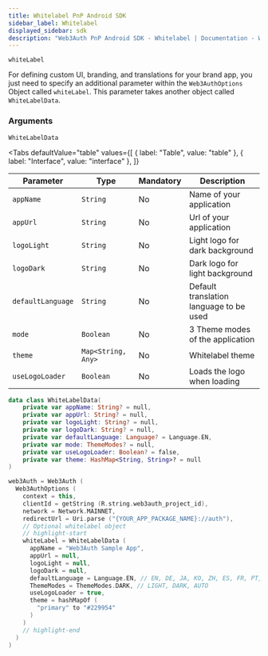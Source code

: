 ```yaml
---
title: Whitelabel PnP Android SDK
sidebar_label: Whitelabel
displayed_sidebar: sdk
description: "Web3Auth PnP Android SDK - Whitelabel | Documentation - Web3Auth"
---
```



`whiteLabel`

For defining custom UI, branding, and translations for your brand app, you just need to specify an additional parameter within the `Web3AuthOptions`
Object called `whiteLabel`. This parameter takes another object called `WhiteLabelData`.

### Arguments

`WhiteLabelData`

<Tabs
  defaultValue="table"
  values={[
    { label: "Table", value: "table" },
    { label: "Interface", value: "interface" },
  ]}
>

<TabItem value="table">

| Parameter         | Type               | Mandatory | Description                                       |
| ----------------- | ------------------ | --------- | ------------------------------------------------- |
| `appName`         | `String`           | No        | Name of your application                          |
| `appUrl`          | `String`           | No        | Url of your application                           |
| `logoLight`       | `String`           | No        | Light logo for dark background                    |
| `logoDark`        | `String`           | No        | Dark logo for light background                    |
| `defaultLanguage` | `String`           | No        | Default translation language to be used           |
| `mode`            | `Boolean`          | No        | 3 Theme modes of the application                  |
| `theme`           | `Map<String, Any>` | No        | Whitelabel theme                                  |
| `useLogoLoader`   | `Boolean`          | No        | Loads the logo when loading                       |

</TabItem>

<TabItem value="interface">

```kotlin
data class WhiteLabelData(
    private var appName: String? = null,
    private var appUrl: String? = null,
    private var logoLight: String? = null,
    private var logoDark: String? = null,
    private var defaultLanguage: Language? = Language.EN,
    private var mode: ThemeModes? = null,
    private var useLogoLoader: Boolean? = false,
    private var theme: HashMap<String, String>? = null
)
```

</TabItem>

</Tabs>

```kotlin title="Usage"
web3Auth = Web3Auth (
  Web3AuthOptions (
    context = this,
    clientId = getString (R.string.web3auth_project_id),
    network = Network.MAINNET,
    redirectUrl = Uri.parse ("{YOUR_APP_PACKAGE_NAME}://auth"),
    // Optional whitelabel object
    // highlight-start
    whiteLabel = WhiteLabelData (
      appName = "Web3Auth Sample App",
      appUrl = null,
      logoLight = null,
      logoDark = null,
      defaultLanguage = Language.EN, // EN, DE, JA, KO, ZH, ES, FR, PT, NL
      ThemeModes = ThemeModes.DARK, // LIGHT, DARK, AUTO
      useLogoLoader = true,
      theme = hashMapOf (
        "primary" to "#229954"
      )
    )
    // highlight-end
  )
)
```
